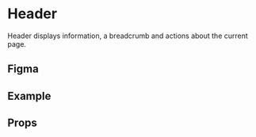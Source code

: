 
# Header

Header displays information, a breadcrumb and actions about the current page.

## Figma

<!-- Put here the component nodeId (use the figma plugin "NodeInspector") -->

<FigmaFrame nodeId="388:71" />

## Example

<Canvas>
  <Story id="molecules-header--sample-header" />
</Canvas>

## Props

<ArgsTable story={ComponentStory} />
